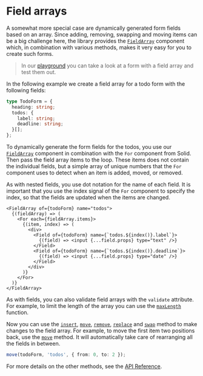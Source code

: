 
<Title>Field arrays | Modular Forms</Title>
<Meta
  name="description"
  content="A somewhat more special case are dynamically generated form fields based on an array. For this purpose, the library provides you with the FieldArray component."
/>

# Field arrays

A somewhat more special case are dynamically generated form fields based on an array. Since adding, removing, swapping and moving items can be a big challenge here, the library provides the <A href="/api/FieldArray">`FieldArray`</A> component which, in combination with various methods, makes it very easy for you to create such forms.

> In our <A href="/playground/todos">playground</A> you can take a look at a form with a field array and test them out.

In the following example we create a field array for a todo form with the following fields:

```ts
type TodoForm = {
  heading: string;
  todos: {
    label: string;
    deadline: string;
  }[];
};
```

To dynamically generate the form fields for the todos, you use our <A href="/api/FieldArray">`FieldArray`</A> component in combination with the `For` component from Solid. Then pass the field array items to the loop. These items does not contain the individual fields, but a simple array of unique numbers that the `For` component uses to detect when an item is added, moved, or removed.

As with nested fields, you use dot notation for the name of each field. It is important that you use the index signal of the `For` component to specify the index, so that the fields are updated when the items are changed.

```tsx
<FieldArray of={todoForm} name="todos">
  {(fieldArray) => (
    <For each={fieldArray.items}>
      {(item, index) => (
        <div>
          <Field of={todoForm} name={`todos.${index()}.label`}>
            {(field) => <input {...field.props} type="text" />}
          </Field>
          <Field of={todoForm} name={`todos.${index()}.deadline`}>
            {(field) => <input {...field.props} type="date" />}
          </Field>
        </div>
      )}
    </For>
  )}
</FieldArray>
```

As with fields, you can also validate field arrays with the `validate` attribute. For example, to limit the length of the array you can use the <A href="/api/maxLength">`maxLength`</A> function.

Now you can use the <A href="/api/insert">`insert`</A>, <A href="/api/move">`move`</A>, <A href="/api/remove">`remove`</A>, <A href="/api/replace">`replace`</A> and <A href="/api/swap">`swap`</A> method to make changes to the field array. For example, to move the first item two positions back, use the <A href="/api/move">`move`</A> method. It will automatically take care of rearranging all the fields in between.

```ts
move(todoForm, 'todos', { from: 0, to: 2 });
```

For more details on the other methods, see the <A href="/api">API Reference</A>.
